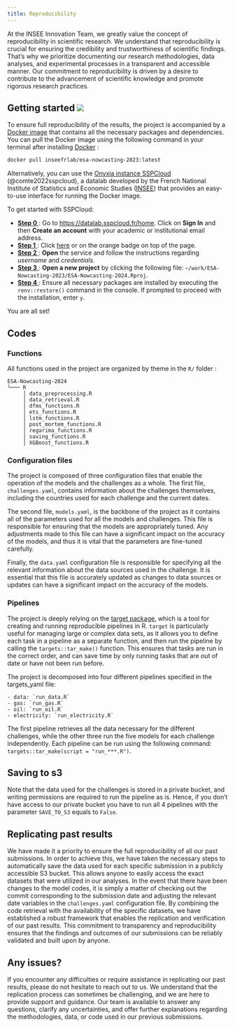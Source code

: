 ```yaml
---
title: Reproducibility
---
```


At the INSEE Innovation Team, we greatly value the concept of reproducibility in scientific research. We understand that reproducibility is crucial for ensuring the credibility and trustworthiness of scientific findings. That's why we prioritize documenting our research methodologies, data analyses, and experimental processes in a transparent and accessible manner. Our commitment to reproducibility is driven by a desire to contribute to the advancement of scientific knowledge and promote rigorous research practices.

## Getting started [![](https://img.shields.io/badge/Launch-Datalab-orange?logo=R)](https://datalab.sspcloud.fr/launcher/ide/rstudio?autoLaunch=false&service.image.custom.enabled=true&service.image.pullPolicy=%C2%ABAlways%C2%BB&service.image.custom.version=%C2%ABinseefrlab%2Fesa-nowcasting-2024%3Av2.0.0%C2%BB&init.personalInit=%C2%ABhttps%3A%2F%2Fraw.githubusercontent.com%2FInseeFrLab%2FESA-Nowcasting-2024%2Fmain%2Fsetup.sh%C2%BB&onyxia.friendlyName=%C2%ABesa-nowcasting%C2%BB)


To ensure full reproducibility of the results, the project is accompanied by a [Docker image](https://hub.docker.com/r/inseefrlab/esa-nowcasting-2023) that contains all the necessary packages and dependencies. You can pull the Docker image using the following command in your terminal after installing [Docker](https://www.docker.com/) :

```.bash
docker pull inseefrlab/esa-nowcasting-2023:latest
```

Alternatively, you can use the [Onyxia instance SSPCloud](https://github.com/InseeFrLab/onyxia-web) (@comte2022sspcloud), a datalab developed by the French National Institute of Statistics and Economic Studies ([INSEE](https://www.insee.fr/fr/accueil)) that provides an easy-to-use interface for running the Docker image.

To get started with SSPCloud:

- <ins>**Step 0**</ins>: Go to [https://datalab.sspcloud.fr/home](https://datalab.sspcloud.fr/home). Click on **Sign In** and then **Create an account** with your academic or institutional email address.
- <ins>**Step 1**</ins>: Click [here](https://datalab.sspcloud.fr/launcher/ide/rstudio?autoLaunch=false&service.image.custom.enabled=true&service.image.pullPolicy=%C2%ABAlways%C2%BB&service.image.custom.version=%C2%ABinseefrlab%2Fesa-nowcasting-2024%3Av2.0.0%C2%BB&init.personalInit=%C2%ABhttps%3A%2F%2Fraw.githubusercontent.com%2FInseeFrLab%2FESA-Nowcasting-2024%2Fmain%2Fsetup.sh%C2%BB&onyxia.friendlyName=%C2%ABesa-nowcasting%C2%BB) or on the orange badge on top of the page.
- <ins>**Step 2**</ins>: **Open** the service and follow the instructions regarding *username* and *credentials*.
- <ins>**Step 3**</ins>: **Open a new project** by clicking the following file: `~/work/ESA-Nowcasting-2023/ESA-Nowcasting-2024.Rproj`.
- <ins>**Step 4**</ins>: Ensure all necessary packages are installed by executing the ```renv::restore()``` command in the console. If prompted to proceed with the installation, enter `y`.

You are all set!

## Codes

### Functions

All functions used in the project are organized by theme in the ```R/``` folder :

```
ESA-Nowcasting-2024
└─── R
     │ data_preprocessing.R
     │ data_retrieval.R
     │ dfms_functions.R
     │ ets_functions.R
     │ lstm_functions.R
     │ post_mortem_functions.R
     │ regarima_functions.R
     │ saving_functions.R
     │ XGBoost_functions.R

```
### Configuration files

The project is composed of three configuration files that enable the operation of the models and the challenges as a whole. The first file, `challenges.yaml`, contains information about the challenges themselves, including the countries used for each challenge and the current dates.

The second file, `models.yaml`, is the backbone of the project as it contains all of the parameters used for all the models and challenges. This file is responsible for ensuring that the models are appropriately tuned. Any adjustments made to this file can have a significant impact on the accuracy of the models, and thus it is vital that the parameters are fine-tuned carefully.

Finally, the `data.yaml` configuration file is responsible for specifying all the relevant information about the data sources used in the challenge. It is essential that this file is accurately updated as changes to data sources or updates can have a significant impact on the accuracy of the models.

### Pipelines

The project is deeply relying on the [target package](https://books.ropensci.org/targets/), which is a tool for creating and running reproducible pipelines in R. `target` is particularly useful for managing large or complex data sets, as it allows you to define each task in a pipeline as a separate function, and then run the pipeline by calling the ```targets::tar_make()``` function. This ensures that tasks are run in the correct order, and can save time by only running tasks that are out of date or have not been run before.

The project is decomposed into four different pipelines specified in the targets_yaml file:

    - data: `run_data.R`
    - gas: `run_gas.R`
    - oil: `run_oil.R`
    - electricity: `run_electricity.R`

The first pipeline retrieves all the data necessary for the different challenges, while the other three run the five models for each challenge independently. Each pipeline can be run using the following command: `targets::tar_make(script = "run_***.R")`.

:::{.callout-important}
## Saving to s3

Note that the data used for the challenges is stored in a private bucket, and writing permissions are required to run the pipeline as is. Hence, if you don't have access to our private bucket you have to run all 4 pipelines with the parameter `SAVE_TO_S3` equals to `False`. 
:::

## Replicating past results

We have made it a priority to ensure the full reproducibility of all our past submissions.
In order to achieve this, we have taken the necessary steps to automatically save the data used for each specific submission in a publicly accessible S3 bucket.
This allows anyone to easily access the exact datasets that were utilized in our analyses.
In the event that there have been changes to the model codes, it is simply a matter of checking out the commit corresponding to the submission date and adjusting the relevant date variables in the `challenges.yaml` configuration file.
By combining the code retrieval with the availability of the specific datasets, we have established a robust framework that enables the replication and verification of our past results.
This commitment to transparency and reproducibility ensures that the findings and outcomes of our submissions can be reliably validated and built upon by anyone.

:::{.callout-note}
## Any issues?
If you encounter any difficulties or require assistance in replicating our past results, please do not hesitate to reach out to us.
We understand that the replication process can sometimes be challenging, and we are here to provide support and guidance.
Our team is available to answer any questions, clarify any uncertainties, and offer further explanations regarding the methodologies, data, or code used in our previous submissions.
:::
